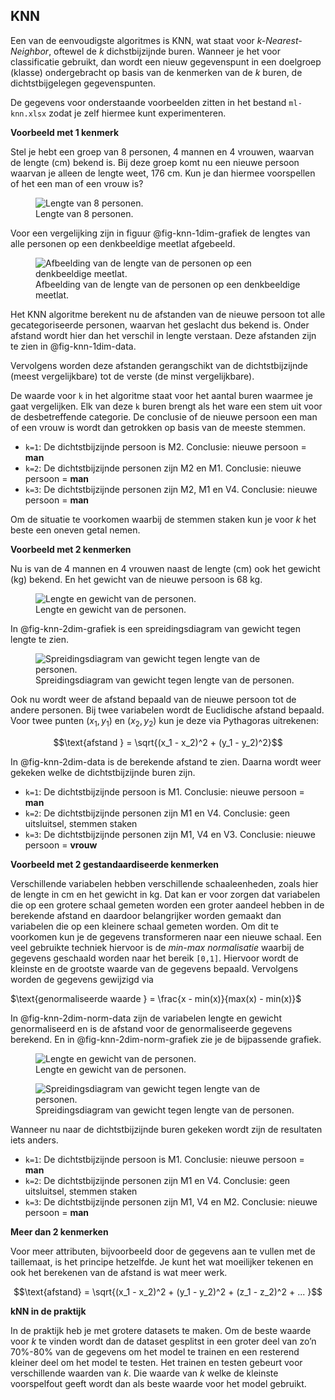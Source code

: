 ## KNN {#sec-ml-knn}

Een van de eenvoudigste algoritmes is KNN, wat staat voor *k-Nearest-Neighbor*, oftewel de $k$ dichstbijzijnde buren. Wanneer je het voor classificatie gebruikt, dan wordt een nieuw gegevenspunt in een doelgroep (klasse) ondergebracht op basis van de kenmerken van de $k$ buren, de dichtstbijgelegen gegevenspunten.

::: {.callout-tip appearance="simple"}
De gegevens voor onderstaande voorbeelden zitten in het bestand `ml-knn.xlsx` zodat je zelf hiermee kunt experimenteren.
:::

**Voorbeeld met 1 kenmerk**

Stel je hebt een groep van 8 personen, 4 mannen en 4 vrouwen, waarvan de lengte (cm) bekend is. Bij deze groep komt nu een nieuwe persoon waarvan je alleen de lengte weet, 176 cm. Kun je dan hiermee voorspellen of het een man of een vrouw is?

![Lengte van 8 personen.](images/ml/knn-1dim-data.png){#fig-knn-1dim-data}

Voor een vergelijking zijn in figuur @fig-knn-1dim-grafiek de lengtes van alle personen op een denkbeeldige meetlat afgebeeld.

![Afbeelding van de lengte van de personen op een denkbeeldige meetlat.](images/ml/knn-1dim-grafiek.png){#fig-knn-1dim-grafiek}

Het KNN algoritme berekent nu de afstanden van de nieuwe persoon tot alle gecategoriseerde personen, waarvan het geslacht dus bekend is. Onder afstand wordt hier dan het verschil in lengte verstaan. Deze afstanden zijn te zien in @fig-knn-1dim-data.

Vervolgens worden deze afstanden gerangschikt van de dichtstbijzijnde (meest vergelijkbare) tot de verste (de minst vergelijkbare).

De waarde voor `k` in het algoritme staat voor het aantal buren waarmee je gaat vergelijken. Elk van deze `k` buren brengt als het ware een stem uit voor de desbetreffende categorie. De conclusie of de nieuwe persoon een man of een vrouw is wordt dan getrokken op basis van de meeste stemmen.

-   `k=1`: De dichtstbijzijnde persoon is M2. Conclusie: nieuwe persoon = **man**
-   `k=2`: De dichtstbijzijnde personen zijn M2 en M1. Conclusie: nieuwe persoon = **man**
-   `k=3`: De dichtstbijzijnde personen zijn M2, M1 en V4. Conclusie: nieuwe persoon = **man**

::: callout-tip
Om de situatie te voorkomen waarbij de stemmen staken kun je voor $k$ het beste een oneven getal nemen.
:::

**Voorbeeld met 2 kenmerken**

Nu is van de 4 mannen en 4 vrouwen naast de lengte (cm) ook het gewicht (kg) bekend. En het gewicht van de nieuwe persoon is 68 kg.

![Lengte en gewicht van de personen.](images/ml/knn-2dim-data.png){#fig-knn-2dim-data}

In @fig-knn-2dim-grafiek is een spreidingsdiagram van gewicht tegen lengte te zien.

![Spreidingsdiagram van gewicht tegen lengte van de personen.](images/ml/knn-2dim-grafiek.png){#fig-knn-2dim-grafiek}

Ook nu wordt weer de afstand bepaald van de nieuwe persoon tot de andere personen. Bij twee variabelen wordt de Euclidische afstand bepaald. Voor twee punten $(x_1,y_1)$ en $(x_2,y_2)$ kun je deze via Pythagoras uitrekenen:

$$\text{afstand } = \sqrt{(x_1 - x_2)^2 + (y_1 - y_2)^2}$$

In @fig-knn-2dim-data is de berekende afstand te zien. Daarna wordt weer gekeken welke de dichtstbijzijnde buren zijn.

-   `k=1`: De dichtstbijzijnde persoon is M1. Conclusie: nieuwe persoon = **man**
-   `k=2`: De dichtstbijzijnde personen zijn M1 en V4. Conclusie: geen uitsluitsel, stemmen staken
-   `k=3`: De dichtstbijzijnde personen zijn M1, V4 en V3. Conclusie: nieuwe persoon = **vrouw**

**Voorbeeld met 2 gestandaardiseerde kenmerken**

Verschillende variabelen hebben verschillende schaaleenheden, zoals hier de lengte in cm en het gewicht in kg. Dat kan er voor zorgen dat variabelen die op een grotere schaal gemeten worden een groter aandeel hebben in de berekende afstand en daardoor belangrijker worden gemaakt dan variabelen die op een kleinere schaal gemeten worden. Om dit te voorkomen kun je de gegevens transformeren naar een nieuwe schaal. Een veel gebruikte techniek hiervoor is de *min-max normalisatie* waarbij de gegevens geschaald worden naar het bereik `[0,1]`. Hiervoor wordt de kleinste en de grootste waarde van de gegevens bepaald. Vervolgens worden de gegevens gewijzigd via

$\text{genormaliseerde waarde } = \frac{x - min(x)}{max(x) - min(x)}$

In @fig-knn-2dim-norm-data zijn de variabelen lengte en gewicht genormaliseerd en is de afstand voor de genormaliseerde gegevens berekend. En in @fig-knn-2dim-norm-grafiek zie je de bijpassende grafiek.

![Lengte en gewicht van de personen.](images/ml/knn-2dim-norm-data.png){#fig-knn-2dim-norm-data}

![Spreidingsdiagram van gewicht tegen lengte van de personen.](images/ml/knn-2dim-norm-grafiek.png){#fig-knn-2dim-norm-grafiek}

Wanneer nu naar de dichtstbijzijnde buren gekeken wordt zijn de resultaten iets anders.

-   `k=1`: De dichtstbijzijnde persoon is M1. Conclusie: nieuwe persoon = **man**
-   `k=2`: De dichtstbijzijnde personen zijn M1 en V4. Conclusie: geen uitsluitsel, stemmen staken
-   `k=3`: De dichtstbijzijnde personen zijn M1, V4 en M2. Conclusie: nieuwe persoon = **man**

**Meer dan 2 kenmerken**

Voor meer attributen, bijvoorbeeld door de gegevens aan te vullen met de taillemaat, is het principe hetzelfde. Je kunt het wat moeilijker tekenen en ook het berekenen van de afstand is wat meer werk.

$$\text{afstand} = \sqrt{(x_1 - x_2)^2 + (y_1 - y_2)^2 + (z_1 - z_2)^2 + ... }$$

**kNN in de praktijk**

In de praktijk heb je met grotere datasets te maken. Om de beste waarde voor $k$ te vinden wordt dan de dataset gesplitst in een groter deel van zo'n 70%-80% van de gegevens om het model te trainen en een resterend kleiner deel om het model te testen. Het trainen en testen gebeurt voor verschillende waarden van $k$. Die waarde van $k$ welke de kleinste voorspelfout geeft wordt dan als beste waarde voor het model gebruikt.
